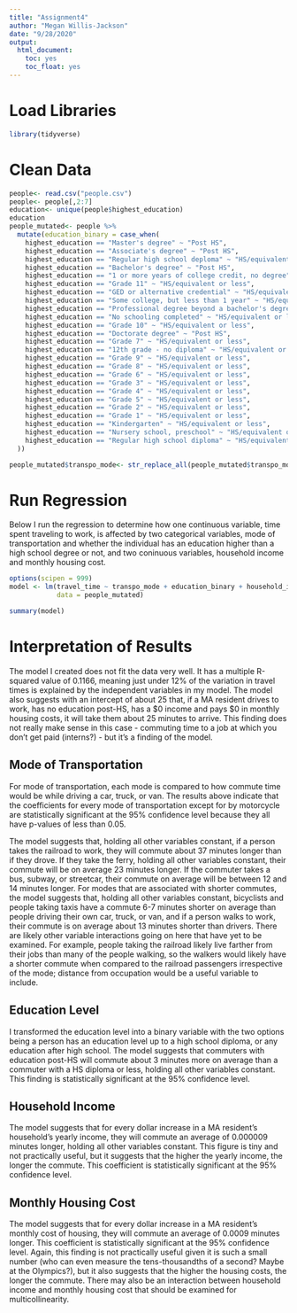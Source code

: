 ```yaml
---
title: "Assignment4"
author: "Megan Willis-Jackson"
date: "9/28/2020"
output: 
  html_document: 
    toc: yes
    toc_float: yes
---
```


# Load Libraries

```r
library(tidyverse)

```

# Clean Data

```r
people<- read.csv("people.csv")
people<- people[,2:7]
education<- unique(people$highest_education)
education
people_mutated<- people %>%
  mutate(education_binary = case_when(
    highest_education == "Master's degree" ~ "Post HS",
    highest_education == "Associate's degree" ~ "Post HS",
    highest_education == "Regular high school deploma" ~ "HS/equivalent or less",
    highest_education == "Bachelor's degree" ~ "Post HS",
    highest_education == "1 or more years of college credit, no degree" ~ "Post HS",
    highest_education == "Grade 11" ~ "HS/equivalent or less",
    highest_education == "GED or alternative credential" ~ "HS/equivalent or less",
    highest_education == "Some college, but less than 1 year" ~ "HS/equivalent or less",
    highest_education == "Professional degree beyond a bachelor's degree" ~ "Post HS",
    highest_education == "No schooling completed" ~ "HS/equivalent or less",
    highest_education == "Grade 10" ~ "HS/equivalent or less",
    highest_education == "Doctorate degree" ~ "Post HS",
    highest_education == "Grade 7" ~ "HS/equivalent or less",
    highest_education == "12th grade - no diploma" ~ "HS/equivalent or less",
    highest_education == "Grade 9" ~ "HS/equivalent or less",
    highest_education == "Grade 8" ~ "HS/equivalent or less",
    highest_education == "Grade 6" ~ "HS/equivalent or less",
    highest_education == "Grade 3" ~ "HS/equivalent or less",
    highest_education == "Grade 4" ~ "HS/equivalent or less",
    highest_education == "Grade 5" ~ "HS/equivalent or less",
    highest_education == "Grade 2" ~ "HS/equivalent or less",
    highest_education == "Grade 1" ~ "HS/equivalent or less",
    highest_education == "Kindergarten" ~ "HS/equivalent or less",
    highest_education == "Nursery school, preschool" ~ "HS/equivalent or less",
    highest_education == "Regular high school diploma" ~ "HS/equivalent or less"
  ))

people_mutated$transpo_mode<- str_replace_all(people_mutated$transpo_mode, "Car, truck, or van", "1Car, truck, or van")

```

# Run Regression

Below I run the regression to determine how one continuous variable, time spent traveling to work, is affected by two categorical variables, mode of transportation and whether the individual has an education higher than a high school degree or not, and two coninuous variables, household income and monthly housing cost.

```r
options(scipen = 999)
model <- lm(travel_time ~ transpo_mode + education_binary + household_income + monthly_housing_total, 
            data = people_mutated)

summary(model)

```

# Interpretation of Results

The model I created does not fit the data very well. It has a multiple R-squared value of 0.1166, meaning just under 12% of the variation in travel times is explained by the independent variables in my model. The model also suggests with an intercept of about 25 that, if a MA resident drives to work, has no education post-HS, has a $0 income and pays $0 in monthly housing costs, it will take them about 25 minutes to arrive. This finding does not really make sense in this case - commuting time to a job at which you don't get paid (interns?) - but it's a finding of the model.

## Mode of Transportation

For mode of transportation, each mode is compared to how commute time would be while driving a car, truck, or van. The results above indicate that the coefficients for every mode of transportation except for by motorcycle are statistically significant at the 95% confidence level because they all have p-values of less than 0.05. 

The model suggests that, holding all other variables constant, if a person takes the railroad to work, they will commute about 37 minutes longer than if they drove. If they take the ferry, holding all other variables constant, their commute will be on average 23 minutes longer. If the commuter takes a bus, subway, or streetcar, their commute on average will be between 12 and 14 minutes longer. For modes that are associated with shorter commutes, the model suggests that, holding all other variables constant, bicyclists and people taking taxis have a commute 6-7 minutes shorter on average than people driving their own car, truck, or van, and if a person walks to work, their commute is on average about 13 minutes shorter than drivers. There are likely other variable interactions going on here that have yet to be examined. For example, people taking the railroad likely live farther from their jobs than many of the people walking, so the walkers would likely have a shorter commute when compared to the railroad passengers irrespective of the mode; distance from occupation would be a useful variable to include.

## Education Level

I transformed the education level into a binary variable with the two options being a person has an education level up to a high school diploma, or any education after high school. The model suggests that commuters with education post-HS will commute about 3 minutes more on average than a commuter with a HS diploma or less, holding all other variables constant. This finding is statistically significant at the 95% confidence level.

## Household Income

The model suggests that for every dollar increase in a MA resident's household's yearly income, they will commute an average of 0.000009 minutes longer, holding all other variables constant. This figure is tiny and not practically useful, but it suggests that the higher the yearly income, the longer the commute. This coefficient is statistically significant at the 95% confidence level.

## Monthly Housing Cost

The model suggests that for every dollar increase in a MA resident's monthly cost of housing, they will commute an average of 0.0009 minutes longer. This coefficient is statistically significant at the 95% confidence level. Again, this finding is not practically useful given it is such a small number (who can even measure the tens-thousandths of a second? Maybe at the Olympics?), but it also suggests that the higher the housing costs, the longer the commute. There may also be an interaction between household income and monthly housing cost that should be examined for multicollinearity. 
